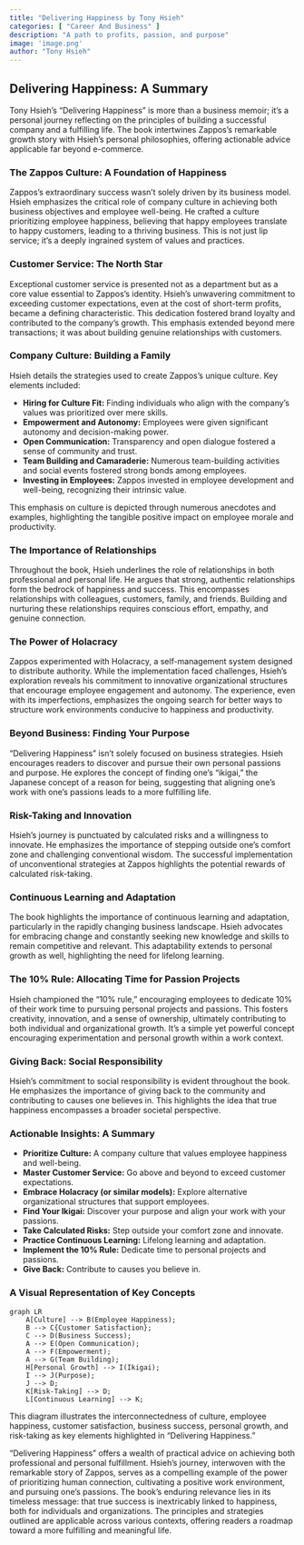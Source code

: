```yaml
---
title: "Delivering Happiness by Tony Hsieh"
categories: [ "Career And Business" ]
description: "A path to profits, passion, and purpose"
image: 'image.png'
author: "Tony Hsieh"
---
```

## Delivering Happiness: A Summary

Tony Hsieh's "Delivering Happiness" is more than a business memoir; it's a personal journey reflecting on the principles of building a successful company and a fulfilling life. The book intertwines Zappos's remarkable growth story with Hsieh's personal philosophies, offering actionable advice applicable far beyond e-commerce.

###  The Zappos Culture: A Foundation of Happiness

Zappos's extraordinary success wasn't solely driven by its business model. Hsieh emphasizes the critical role of company culture in achieving both business objectives and employee well-being. He crafted a culture prioritizing employee happiness, believing that happy employees translate to happy customers, leading to a thriving business. This is not just lip service; it's a deeply ingrained system of values and practices.

###  Customer Service: The North Star

Exceptional customer service is presented not as a department but as a core value essential to Zappos's identity.  Hsieh's unwavering commitment to exceeding customer expectations, even at the cost of short-term profits, became a defining characteristic.  This dedication fostered brand loyalty and contributed to the company's growth.  This emphasis extended beyond mere transactions; it was about building genuine relationships with customers.

###  Company Culture: Building a Family

Hsieh details the strategies used to create Zappos's unique culture. Key elements included:

* **Hiring for Culture Fit:**  Finding individuals who align with the company's values was prioritized over mere skills.  
* **Empowerment and Autonomy:** Employees were given significant autonomy and decision-making power.
* **Open Communication:**  Transparency and open dialogue fostered a sense of community and trust.
* **Team Building and Camaraderie:**  Numerous team-building activities and social events fostered strong bonds among employees.
* **Investing in Employees:** Zappos invested in employee development and well-being, recognizing their intrinsic value.

This emphasis on culture is depicted through numerous anecdotes and examples, highlighting the tangible positive impact on employee morale and productivity.


###  The Importance of Relationships

Throughout the book, Hsieh underlines the role of relationships in both professional and personal life. He argues that strong, authentic relationships form the bedrock of happiness and success. This encompasses relationships with colleagues, customers, family, and friends. Building and nurturing these relationships requires conscious effort, empathy, and genuine connection.

###  The Power of Holacracy

Zappos experimented with Holacracy, a self-management system designed to distribute authority. While the implementation faced challenges, Hsieh's exploration reveals his commitment to innovative organizational structures that encourage employee engagement and autonomy. The experience, even with its imperfections, emphasizes the ongoing search for better ways to structure work environments conducive to happiness and productivity.


###  Beyond Business: Finding Your Purpose

"Delivering Happiness" isn't solely focused on business strategies.  Hsieh encourages readers to discover and pursue their own personal passions and purpose.  He explores the concept of finding one's "ikigai," the Japanese concept of a reason for being, suggesting that aligning one's work with one's passions leads to a more fulfilling life.

###  Risk-Taking and Innovation

Hsieh's journey is punctuated by calculated risks and a willingness to innovate. He emphasizes the importance of stepping outside one's comfort zone and challenging conventional wisdom. The successful implementation of unconventional strategies at Zappos highlights the potential rewards of calculated risk-taking.

###  Continuous Learning and Adaptation

The book highlights the importance of continuous learning and adaptation, particularly in the rapidly changing business landscape.  Hsieh advocates for embracing change and constantly seeking new knowledge and skills to remain competitive and relevant.  This adaptability extends to personal growth as well, highlighting the need for lifelong learning.


###  The 10% Rule:  Allocating Time for Passion Projects

Hsieh championed the "10% rule," encouraging employees to dedicate 10% of their work time to pursuing personal projects and passions.  This fosters creativity, innovation, and a sense of ownership, ultimately contributing to both individual and organizational growth.  It's a simple yet powerful concept encouraging experimentation and personal growth within a work context.

###  Giving Back: Social Responsibility

Hsieh’s commitment to social responsibility is evident throughout the book. He emphasizes the importance of giving back to the community and contributing to causes one believes in. This highlights the idea that true happiness encompasses a broader societal perspective.

###  Actionable Insights:  A Summary

* **Prioritize Culture:** A company culture that values employee happiness and well-being.
* **Master Customer Service:** Go above and beyond to exceed customer expectations.
* **Embrace Holacracy (or similar models):** Explore alternative organizational structures that support employees.
* **Find Your Ikigai:** Discover your purpose and align your work with your passions.
* **Take Calculated Risks:** Step outside your comfort zone and innovate.
* **Practice Continuous Learning:** Lifelong learning and adaptation.
* **Implement the 10% Rule:**  Dedicate time to personal projects and passions.
* **Give Back:**  Contribute to causes you believe in.


###  A Visual Representation of Key Concepts

```mermaid
graph LR
    A[Culture] --> B(Employee Happiness);
    B --> C{Customer Satisfaction};
    C --> D(Business Success);
    A --> E(Open Communication);
    A --> F(Empowerment);
    A --> G(Team Building);
    H[Personal Growth] --> I(Ikigai);
    I --> J(Purpose);
    J --> D;
    K[Risk-Taking] --> D;
    L[Continuous Learning] --> K;

```

This diagram illustrates the interconnectedness of culture, employee happiness, customer satisfaction, business success, personal growth, and risk-taking as key elements highlighted in "Delivering Happiness."


"Delivering Happiness" offers a wealth of practical advice on achieving both professional and personal fulfillment. Hsieh's journey, interwoven with the remarkable story of Zappos, serves as a compelling example of the power of prioritizing human connection, cultivating a positive work environment, and pursuing one's passions. The book's enduring relevance lies in its timeless message: that true success is inextricably linked to happiness, both for individuals and organizations. The principles and strategies outlined are applicable across various contexts, offering readers a roadmap toward a more fulfilling and meaningful life.

